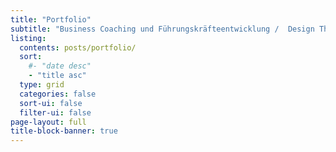 ```yaml
---
title: "Portfolio"
subtitle: "Business Coaching und Führungskräfteentwicklung /  Design Thinking und partizipative Gestaltung / Talentmanagement und HR-Strategie"
listing:
  contents: posts/portfolio/
  sort: 
    #- "date desc"
    - "title asc"
  type: grid
  categories: false
  sort-ui: false
  filter-ui: false
page-layout: full
title-block-banner: true
---
```


